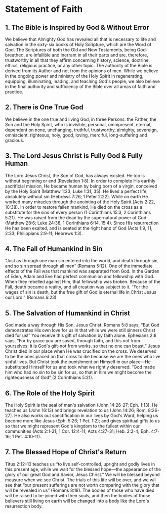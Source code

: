 # Statement of Faith

## 1. The Bible is Inspired by God &amp; Without Error

We believe that Almighty God has revealed all that is necessary to life and salvation in the sixty-six books of Holy Scripture, which are the Word of God. The Scriptures of both the Old and New Testaments, being God-breathed, are infallible and inerrant in all their parts and are, therefore, trustworthy in all that they affirm concerning history, science, doctrine, ethics, religious practice, or any other topic. The authority of the Bible is derived from its Author and not from the opinions of men. While we believe in the ongoing power and ministry of the Holy Spirit in regenerating, equipping, illuminating, leading, and teaching God&apos;s people, we also believe in the final authority and sufficiency of the Bible over all areas of faith and practice.

## 2. There is One True God

We believe in the one true and living God, in three Persons: the Father, the Son and the Holy Spirit, who is invisible, personal, omnipresent, eternal, dependent on none, unchanging, truthful, trustworthy, almighty, sovereign, omniscient, righteous, holy, good, loving, merciful, long-suffering and gracious.

## 3. The Lord Jesus Christ is Fully God &amp; Fully Human

The Lord Jesus Christ, the Son of God, has always existed. He too is without beginning or end (Revelation 1:8). In order to complete His earthly sacrificial mission, He became human by being born of a virgin, conceived by the Holy Spirit (Matthew 1:23; Luke 1:31, 35). He lived a perfect life, absolutely without sin (Hebrews 7:26; 1 Peter 2:22). While on earth He worked many miracles through the anointing of the Holy Spirit (Acts 2:22, 10:38). In order to restore fallen mankind, He died on the cross as a substitute for the sins of every person (1 Corinthians 15:3, 2 Corinthians 5:21). He was raised from the dead by the supernatural power of God (Matthew 28:6; Luke 24:38, 1 Corinthians 6:14, 15:4). Since His resurrection He has been exalted, and is seated at the right hand of God (Acts 1:9, 11, 2:33; Philippians 2:9-11; Hebrews 1:3).

## 4. The Fall of Humankind in Sin

&ldquo;Just as through one man sin entered into the world, and death through sin, and so sin spread through all men&rdquo; (Romans 5:12). One of the immediate effects of the Fall was that mankind was separated from God. In the Garden of Eden, Adam and Eve had perfect communion and fellowship with God. When they rebelled against Him, that fellowship was broken. Because of the Fall, death became a reality, and all creation was subject to it. &ldquo;For the wages of sin is death, but the free gift of God is eternal life in Christ Jesus our Lord.&rdquo; (Romans 6:23)

## 5. The Salvation of Humankind in Christ

God made a way through His Son, Jesus Christ. Romans 5:8 says, &ldquo;But God demonstrates His own love for us in that while we were still sinners Christ died for us!&rdquo; You receive this gift of salvation by faith alone. Ephesians 2:8 says, &ldquo;For by grace you are saved, through faith, and this not from yourselves; it is God&apos;s gift-not from works, so that no one can boast.&rdquo; Jesus Christ died in our place when He was crucified on the cross. We deserved to be the ones placed on that cross to die because we are the ones who live sinful lives. But Christ took the punishment on Himself in our place&mdash;He substituted Himself for us and took what we rightly deserved. &ldquo;God made him who had no sin to be sin for us, so that in him we might become the righteousness of God&rdquo; (2 Corinthians 5:21).

## 6. The Role of the Holy Spirit

The Holy Spirit is the seal of man&apos;s salvation (John 14:26-27; Eph. 1:13). He teaches us (John 16:13) and brings revelation to us (John 14:26; Rom. 8:26-27). He also works out sanctification in our lives by God&apos;s Word, helping us become more like Jesus (Eph. 5:26; 1 Pet. 1:2); and gives spiritual gifts to us so that we might represent God&apos;s kingdom to the fullest within our communities (Acts 2:1-21; 1 Cor. 12:4-11; Acts 4:27-31; Heb. 2:2-4; Eph. 4:7-16; 1 Pet. 4:10-11).

## 7. The Blessed Hope of Christ&apos;s Return

Titus 2:12–13 teaches us &ldquo;to live self-controlled, upright and godly lives in this present age, while we wait for the blessed hope&mdash;the appearance of the glory of our great God and Savior, Jesus Christ.&rdquo; We will be blessed beyond measure when we see Christ. The trials of this life will be over, and we will see that &ldquo;our present sufferings are not worth comparing with the glory that will be revealed in us&rdquo; (Romans 8:18). The bodies of those who have died will be raised to be joined with their souls, and then the bodies of those believers still living on earth will be changed into a body like the Lord&apos;s resurrection body.

